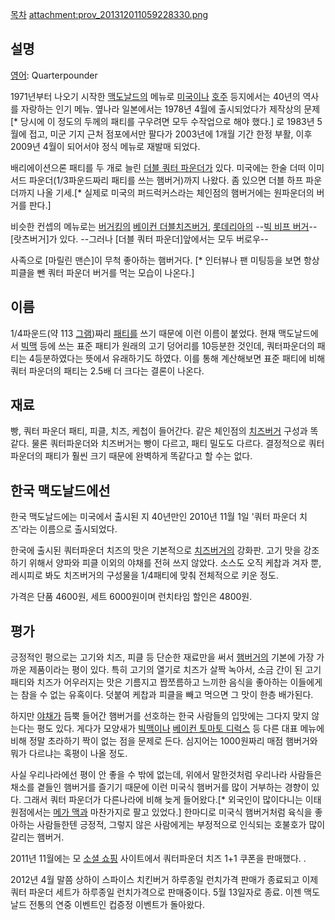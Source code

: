 [[목차]]
attachment:prov_201312011059228330.png

== 설명 ==
[[영어]]: Quarterpounder

1971년부터 나오기 시작한 [[맥도날드]]의 메뉴로 [[미국]]이나 [[호주]] 등지에서는 40년의 역사를 자랑하는 인기 메뉴. 옆나라 일본에서는 1978년 4월에 출시되었다가 제작상의 문제 [* 당시에 이 정도의 두께의 패티를 구우려면 모두 수작업으로 해야 했다.] 로 1983년 5월에 접고, 미군 기지 근처 점포에서만 팔다가 2003년에 1개월 기간 한정 부활, 이후 2009년 4월이 되어서야 정식 메뉴로 재발매 되었다.

배리에이션으론 패티를 두 개로 늘린 [[더블 쿼터 파운더]]가 있다. 미국에는 한술 더떠 이미 서드 파운더(1/3파운드짜리 패티를 쓰는 햄버거)까지 나왔다. 좀 있으면 더블 하프 파운더까지 나올 기세.[* 실제로 미국의 퍼드럭커스라는 체인점의 햄버거에는 원파운더의 버거를 판다.]

비슷한 컨셉의 메뉴로는 [[버거킹]]의 [[베이컨 더블치즈버거]], [[롯데리아]]의 --[[빅 비프 버거]]--[랏츠버거]가 있다. --그러나 [더블 쿼터 파운더]앞에서는 모두 버로우--

사족으로 [마릴린 맨슨]이 무척 좋아하는 햄버거다. [* 인터뷰나 팬 미팅등을 보면 항상 피클을 뺀 쿼터 파운더 버거를 먹는 모습이 나온다.]

== 이름 ==
1/4파운드(약 113 [[그램]])짜리 [[패티]]를 쓰기 때문에 이런 이름이 붙었다. 현재 맥도날드에서 [[빅맥]] 등에 쓰는 표준 패티가 원래의 고기 덩어리를 10등분한 것인데, 쿼터파운더의 패티는 4등분하였다는 뜻에서 유래하기도 하였다. 이를 통해 계산해보면 표준 패티에 비해 쿼터 파운더의 패티는 2.5배 더 크다는 결론이 나온다.
== 재료 ==
빵, 쿼터 파운더 패티, 피클, 치즈, 케첩이 들어간다. 같은 체인점의 [[치즈버거]] 구성과 똑같다. 물론 쿼터파운더와 치즈버거는 빵이 다르고, 패티 밀도도 다르다. 결정적으로 쿼터 파운더의 패티가 훨씬 크기 때문에 완벽하게 똑같다고 할 수는 없다.
== 한국 맥도날드에선 ==
한국 맥도날드에는 미국에서 출시된 지 40년만인 2010년 11월 1일 '쿼터 파운더 치즈'라는 이름으로 출시되었다.

한국에 출시된 쿼터파운더 치즈의 맛은 기본적으로 [[치즈버거]]의 강화판. 고기 맛을 강조하기 위해서 양파와 피클 이외의 야채를 전혀 쓰지 않았다. 소스도 오직 케찹과 겨자 뿐, 레시피로 봐도 치즈버거의 구성물을 1/4패티에 맞춰 전체적으로 키운 정도.

가격은 단품 4600원, 세트 6000원이며 런치타임 할인은 4800원. 
== 평가 ==
긍정적인 평으로는 고기와 치즈, 피클 등 단순한 재료만을 써서 [[햄버거]]의 기본에 가장 가까운 제품이라는 평이 있다. 특히 고기의 열기로 치즈가 살짝 녹아서, 소금 간이 된 고기 패티와 치즈가 어우러지는 맛은 기름지고 짭쪼름하고 느끼한 음식을 좋아하는 이들에게는 참을 수 없는 유혹이다. 덧붙여 케찹과 피클을 빼고 먹으면 그 맛이 한층 배가된다.

하지만 [[야채]]가 듬뿍 들어간 햄버거를 선호하는 한국 사람들의 입맛에는 그다지 맞지 않는다는 평도 있다. 게다가 모양새가 [[빅맥]]이나 [[베이컨 토마토 디럭스]] 등 다른 대표 메뉴에 비해 정말 초라하기 짝이 없는 점을 문제로 든다. 심지어는 1000원짜리 매점 햄버거와 뭐가 다르냐는 혹평이 나올 정도.

사실 우리나라에선 평이 안 좋을 수 밖에 없는데, 위에서 말한것처럼 우리나라 사람들은 채소를 곁들인 햄버거를 즐기기 때문에 이런 미국식 햄버거를 많이 거부하는 경향이 있다. 그래서 쿼터 파운더가 다른나라에 비해 늦게 들어왔다.[* 외국인이 많이다니는 이태원점에서는 [[메가 맥]]과 마찬가지로 팔고 있었다.] 한마디로 미국식 햄버거처럼 육식을 좋아하는 사람들한텐 긍정적, 그렇지 않은 사람에게는 부정적으로 인식되는 호불호가 많이 갈리는 햄버거.

2011년 11월에는 모 [[소셜 쇼핑]] 사이트에서 쿼터파운더 치즈 1+1 쿠폰을 판매했다. .

2012년 4월 말쯤 상하이 스파이스 치킨버거 하루종일 런치가격 판매가 종료되고 이제 쿼터 파운더 세트가 하루종일 런치가격으로 판매중이다. 5월 13일자로 종료. 이젠 맥도날드 전통의 연중 이벤트인 컵증정 이벤트가 돌아왔다.
